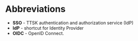 # Abbreviations

- **SSO** - TTSK authentication and authorization service (IdP)
- **IdP** - shortcut for Identity Provider
- **OIDC** - OpenID Connect.